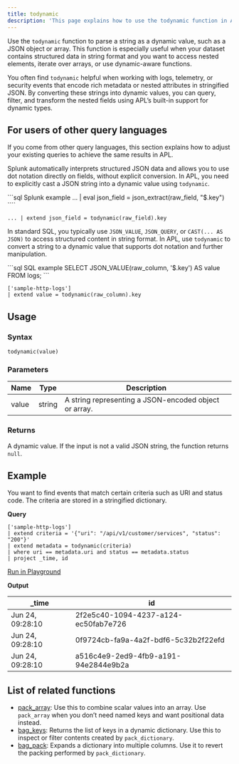 ```yaml
---
title: todynamic
description: 'This page explains how to use the todynamic function in APL.'
---
```


Use the `todynamic` function to parse a string as a dynamic value, such as a JSON object or array. This function is especially useful when your dataset contains structured data in string format and you want to access nested elements, iterate over arrays, or use dynamic-aware functions.

You often find `todynamic` helpful when working with logs, telemetry, or security events that encode rich metadata or nested attributes in stringified JSON. By converting these strings into dynamic values, you can query, filter, and transform the nested fields using APL’s built-in support for dynamic types.

## For users of other query languages

If you come from other query languages, this section explains how to adjust your existing queries to achieve the same results in APL.

<AccordionGroup>
<Accordion title="Splunk SPL users">

Splunk automatically interprets structured JSON data and allows you to use dot notation directly on fields, without explicit conversion. In APL, you need to explicitly cast a JSON string into a dynamic value using `todynamic`.

<CodeGroup>
```sql Splunk example
... | eval json_field = json_extract(raw_field, "$.key")
````

```kusto APL equivalent
... | extend json_field = todynamic(raw_field).key
```

</CodeGroup>

</Accordion>
<Accordion title="ANSI SQL users">

In standard SQL, you typically use `JSON_VALUE`, `JSON_QUERY`, or `CAST(... AS JSON)` to access structured content in string format. In APL, use `todynamic` to convert a string to a dynamic value that supports dot notation and further manipulation.

<CodeGroup>
```sql SQL example
SELECT JSON_VALUE(raw_column, '$.key') AS value FROM logs;
```

```kusto APL equivalent
['sample-http-logs'] 
| extend value = todynamic(raw_column).key
```

</CodeGroup>

</Accordion>
</AccordionGroup>

## Usage

### Syntax

```kusto
todynamic(value)
```

### Parameters

| Name  | Type   | Description                                           |
| ----- | ------ | ----------------------------------------------------- |
| value | string | A string representing a JSON-encoded object or array. |

### Returns

A dynamic value. If the input is not a valid JSON string, the function returns `null`.

## Example

You want to find events that match certain criteria such as URI and status code. The criteria are stored in a stringified dictionary.

**Query**

```kusto
['sample-http-logs']
| extend criteria = '{"uri": "/api/v1/customer/services", "status": "200"}'
| extend metadata = todynamic(criteria)
| where uri == metadata.uri and status == metadata.status
| project _time, id
```

[Run in Playground](https://play.axiom.co/axiom-play-qf1k/query?initForm=%7B%22apl%22%3A%22%5B'sample-http-logs'%5D%20%7C%20extend%20criteria%20%3D%20'%7B%5C"uri%5C"%3A%20%5C"%2Fapi%2Fv1%2Fcustomer%2Fservices%5C"%2C%20%5C"status%5C"%3A%20%5C"200%5C"%7D'%20%7C%20extend%20metadata%20%3D%20todynamic(criteria)%20%7C%20where%20uri%20%3D%3D%20metadata.uri%20and%20status%20%3D%3D%20metadata.status%20%7C%20project%20_time%2C%20id%22%7D)

**Output**

| _time | id |
| ------- | ------- |
| Jun 24, 09:28:10     | 2f2e5c40-1094-4237-a124-ec50fab7e726    |
| Jun 24, 09:28:10    | 0f9724cb-fa9a-4a2f-bdf6-5c32b2f22efd    |
| Jun 24, 09:28:10     | a516c4e9-2ed9-4fb9-a191-94e2844e9b2a     |

## List of related functions

- [pack_array](/apl/scalar-functions/array-functions/pack-array): Use this to combine scalar values into an array. Use `pack_array` when you don’t need named keys and want positional data instead.
- [bag_keys](/apl/scalar-functions/array-functions/bag-keys): Returns the list of keys in a dynamic dictionary. Use this to inspect or filter contents created by `pack_dictionary`.
- [bag_pack](/apl/scalar-functions/array-functions/bag-pack): Expands a dictionary into multiple columns. Use it to revert the packing performed by `pack_dictionary`.
